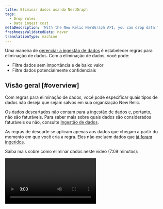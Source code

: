 ```yaml
---
title: Eliminar dados usando NerdGraph
tags:
  - Drop rules
  - Data ingest cost
metaDescription: 'With the New Relic NerdGraph API, you can drop data that meeets certain criteria and have it not count towards ingest and billing.'
freshnessValidatedDate: never
translationType: machine
---
```


Uma maneira de [gerenciar a ingestão de dados](/docs/data-apis/manage-data/manage-data-coming-new-relic) é estabelecer regras para eliminação de dados. Com a eliminação de dados, você pode:

* Filtre dados sem importância e de baixo valor
* Filtre dados potencialmente confidenciais

## Visão geral [#overview]

Com regras para eliminação de dados, você pode especificar quais tipos de dados não deseja que sejam salvos em sua organização New Relic.

Os dados descartados não contam para a ingestão de dados e, portanto, não são faturáveis. Para saber mais sobre quais dados são considerados faturáveis ou não, consulte [Ingestão de dados](/docs/accounts/accounts-billing/new-relic-one-pricing-billing/data-ingest-billing/#usage-calculation).

As regras de descarte se aplicam apenas aos dados que chegam a partir do momento em que você cria a regra. Eles não excluem dados que [já foram ingeridos](/docs/telemetry-data-platform/ingest-manage-data/manage-data/manage-data-retention#data-deletion).

Saiba mais sobre como eliminar dados neste vídeo (7:09 minutos):

<Video id="ww0mim4c5jk" type="youtube" />

Além de criar regras para descarte de dados, outras maneiras de minimizar dados indesejados incluem:

* Se você quiser descartar [dados de métrica de fração de tempoAPM ](/docs/data-apis/understand-data/metric-data/query-apm-metric-timeslice-data-nrql), poderá usar [regras de normalização métrica](/docs/new-relic-one/use-new-relic-one/ui-data/metric-normalization-rules). No entanto, você não pode eliminar dados de métrica de fração de tempo com regras de eliminação. Para obter mais informações sobre a diferença entre dados de métrica de fração de tempo e métrica dimensional, consulte [o documento de tipos de dados da New Relic.](/docs/data-apis/understand-data/new-relic-data-types/#timeslice-data)
* Se você estiver relatando um log, poderá [descartar os dados log por meio da interface](/docs/logs/ui-data/drop-data-drop-filter-rules).
* Se você estiver usando a gravação remota do Prometheus, consulte [Eliminar dados de gravação remota do Prometheus](/docs/integrations/prometheus-integrations/install-configure/remote-write-drop-data/).

## Requisitos [#requirements]

A capacidade de criar e editar regras de filtro de descarte está vinculada ao [recurso`NRQL drop rules` ](/docs/accounts/accounts-billing/new-relic-one-user-management/user-permissions#insights).

Os seguintes tipos de dados podem ser destino para eliminação de dados:

* Evento relatado pelo APM

* Evento relatado pelo browser

* Evento relatado em dispositivos móveis

* Evento relatado pelo Sintético

* Evento personalizado (como aqueles gerados pela [API do agente do APM](/docs/insights/insights-data-sources/custom-data/insert-custom-events-new-relic-apm-agents) ou pela [API do evento](/docs/insights/insights-data-sources/custom-data/introduction-event-api))

* Log dados (você também pode [usar a interface para descartar dados](/docs/logs/ui-data/drop-data-drop-filter-rules))

* Períodos distributed tracing

* [Evento de monitoramento de infraestrutura padrão](/docs/infrastructure/manage-your-data/data-instrumentation/default-infrastructure-monitoring-data) e evento [de integração de infraestrutura](/docs/integrations/infrastructure-integrations/get-started/introduction-infrastructure-integrations) . Algumas advertências:

  * Quando você descarta esses dados, os dados brutos são descartados, mas os eventos agregados `SystemSample`, `ProcessSample`, `NetworkSample` e `StorageSample` ainda estão disponíveis (para saber mais sobre isso, consulte [retenção de dados](/docs/data-apis/manage-data/manage-data-retention/#infrastructure-data)). Embora ainda estejam disponíveis, esses dados não contam para a ingestão e não são faturáveis.
  * Os dados brutos da infraestrutura são usados para alertas, portanto, se você descartar esses dados, não poderá alertá-los. Como os dados agregados ainda estão disponíveis, você ainda poderá ver esses dados em gráficos com intervalos de tempo acima de 59 minutos.

* [Dimensional métrica](/docs/telemetry-data-platform/ingest-manage-data/understand-data/new-relic-data-types#dimensional-metrics). Algumas advertências:

  * Para organização em nosso [modelo de precificação original](/docs/accounts/original-accounts-billing/product-pricing/product-based-pricing): o faturamento é baseado na assinatura do produto, o que significa que as métricas dimensionais perdidas permanecem faturáveis.
  * Para métricas geradas pelo [serviço evento-to-métrica](/docs/data-ingest-apis/get-data-new-relic/metric-api/events-metrics-service-create-metrics): as regras de eliminação não funcionarão, mas essas métricas podem ser interrompidas ou atributo removidas desabilitando ou reconfigurando a regra evento-to-métrica.
  * dados de métrica de fração de tempo não podem ser eliminados com regras de eliminação. Para obter mais informações sobre dados de métrica de fração de tempo APM consulte [este documento](/docs/data-apis/understand-data/new-relic-data-types/#timeslice-data).

## Crie uma regra para descartar dados [#how-to]

<Callout variant="caution">
  Tenha cuidado ao decidir descartar dados. Os dados que você descarta não podem ser recuperados. Para obter mais detalhes sobre possíveis problemas, consulte [Notas de cuidado](#caution).
</Callout>

Para descartar dados, crie uma regra de eliminação no formato [NerdGraph](/docs/apis/nerdgraph/get-started/introduction-new-relic-nerdgraph)que inclua:

* Uma string [NRQL](/docs/query-data/nrql-new-relic-query-language/getting-started/introduction-nrql) que especifica quais tipos de dados serão eliminados
* Um tipo <DNT>**action**</DNT> que especifica como aplicar a string NRQL

Você pode formar e fazer a chamada no NerdGraph API Explorer: <DNT>**[one.newrelic.com](https://one.newrelic.com) &gt; Apps &gt; NerdGraph API explorer**</DNT>.

O limite do comprimento da consulta NRQL é de 4.096 caracteres. Se exceder o comprimento, o nerdGraph gerará um erro `INVALID_NRQL_TOO_LONG`.

Existem duas maneiras de descartar dados:

* <DNT>**Drop entire data types or a data subset**</DNT> (com filtro opcional). Isso usa o tipo `DROP_DATA` <DNT>**action**</DNT> e usa NRQL do formato:

  ```sql
  SELECT * FROM DATA_TYPE_1, DATA_TYPE_2 (WHERE OPTIONAL_FILTER)
  ```

  Para esse tipo de regra de eliminação, você não pode usar nada além de `*` na cláusula `SELECT` .

* <DNT>**Drop attributes from data types**</DNT> (com filtro opcional). Isso usa o tipo `DROP_ATTRIBUTES` <DNT>**action**</DNT> e usa NRQL do formato:

  ```sql
  SELECT dropAttr1, dropAttr2 FROM DATA_TYPE (WHERE OPTIONAL_FILTER)
  ```

  Para este tipo de regra de eliminação, você deve passar uma lista não vazia de nomes brutos de atributos.

## Restrições NRQL [#restrictions]

Nem todas as cláusulas NRQL fazem sentido para gerar regras de eliminação. Você pode fornecer uma cláusula [`WHERE`](/docs/query-data/nrql-new-relic-query-language/getting-started/nrql-syntax-clauses-functions#sel-where) para selecionar dados com atributo específico. Outros recursos como `LIMIT`, `TIMESERIES`, `COMPARE WITH`, `FACET` e outras cláusulas não podem ser utilizados.

`SINCE` e `UNTIL` não são suportados em regras de descarte. Se você tiver regras específicas de tempo (digamos, abandonar tudo até um momento no futuro), use `WHERE timestamp < (epoch milliseconds in the future)`. Você também não pode usar `SINCE` para eliminar dados históricos: as regras de eliminação de NRQL só se aplicam aos dados relatados após a criação da regra de eliminação. Se você precisar excluir dados que já foram relatados, entre em contato com seu representante da New Relic.

`JOIN` e [subconsultas](/docs/query-your-data/nrql-new-relic-query-language/get-started/subqueries-in-nrql) também não são suportadas. As regras de eliminação são aplicadas a cada ponto de dados de forma independente e outros dados não podem ser consultados para determinar se uma regra de eliminação deve ser aplicada.

Os dois tipos de ação têm estas restrições:

* `DROP_DATA` pode usar apenas `SELECT *`.
* `DROP_ATTRIBUTES` requer o uso de `SELECT` com atributo &quot;bruto&quot; (atributo sem [função agregadora](/docs/query-data/nrql-new-relic-query-language/getting-started/nrql-syntax-clauses-functions#functions) aplicada). Isso também significa que você não pode usar `SELECT *`. Além disso, existem alguns atributos que são essenciais para seu tipo de dados e <DNT>**cannot be dropped**</DNT> (como `timestamp` em dados de evento). Se você incluí-los, o registro falhará.

## Exemplo de regras de descarte [#example-rules]

Aqui estão alguns exemplos de regras de descarte:

<CollapserGroup>
  <Collapser id="drop-events" title="Solte dois tipos de eventos">
    Digamos que você perceba que alguns tipos de eventos estão sendo enviados para o New Relic que não são importantes para você. Além disso, impedir que a origem envie esses tipos de eventos rapidamente não é realista, exigindo alterações na instrumentação do agente e/ou da API. Usar uma regra de eliminação é uma maneira mais fácil de atingir o mesmo objetivo.

    Aqui está um exemplo de chamada do NerdGraph que descarta dois tipos de evento: `Event1` e `Event2`.

    ```graphql
    mutation {
        nrqlDropRulesCreate(accountId: YOUR_ACCOUNT_ID, rules: [
            {
                action: DROP_DATA
                nrql: "SELECT * FROM Event1, Event2"
                description: "Drops all data for Event1 and Event2."
            }
        ])
        {
            successes { id }
            failures {
                submitted { nrql }
                error { reason description }
            }
        }
    }
    ```
  </Collapser>

  <Collapser id="drop-specific-events" title="Eliminar evento que atenda a determinados critérios">
    Digamos que você tenha um tipo de evento personalizado de alto volume que chega de diversas fontes. Se você não achar todos esses dados importantes, poderá usar uma regra de eliminação. Aqui está um exemplo de regra de eliminação que filtra eventos com base em critérios específicos.

    ```graphql
    mutation {
        nrqlDropRulesCreate(accountId: YOUR_ACCOUNT_ID, rules: [
            {
                action: DROP_DATA
                nrql: "SELECT * FROM MyCustomEvent WHERE appName='LoadGeneratingApp' AND environment='development'"
                description: "Drops all data for MyCustomEvent that comes from the LoadGeneratingApp in the dev environment, because there is too much and we don’t look at it."
            }
        ])
        {
            successes { id }
            failures {
                submitted { nrql }
                error { reason description }
            }
        }
    }
    ```
  </Collapser>

  <Collapser id="drop-sensitive-data" title="Elimine o atributo sensível enquanto mantém o restante dos dados">
    Digamos que você notou que um evento possui atributos que contêm informações de identificação pessoal (PII). Você está trabalhando para atualizar seus serviços para parar de enviar dados, mas até então, você precisa parar de armazenar mais PII no New Relic. Embora você possa descartar todos os dados assim que eles chegarem com uma regra `DROP_DATA` , o restante dos dados ainda fornece valor. Portanto, você pode registrar uma regra de descarte para remover apenas as PII ofensivas dos seus dados:

    ```graphql
    mutation {
        nrqlDropRulesCreate(accountId: YOUR_ACCOUNT_ID, rules: [
            {
                action: DROP_ATTRIBUTES
                nrql: "SELECT userEmail, userName FROM MyCustomEvent"
                description: "Removes the user name and email fields from MyCustomEvent"
            }
        ])
        {
            successes { id }
            failures {
                submitted { nrql }
                error { reason description }
            }
        }
    }
    ```
  </Collapser>
</CollapserGroup>

## Verifique se sua regra de descarte funciona [#verify]

Depois de criar uma regra de descarte, verifique se ela está funcionando conforme o esperado. A regra deverá entrar em vigor rapidamente após um registro bem-sucedido, então tente executar uma versão `TIMESERIES` da consulta que você registrou para ver se os dados desaparecem.

<table>
  <thead>
    <tr>
      <th style={{ width: "200px" }}>
        Tipo de regra de eliminação
      </th>

      <th>
        NRQL
      </th>
    </tr>
  </thead>

  <tbody>
    <tr>
      <td>
        `DROP_DATA`
      </td>

      <td>
        <DNT>
          **Drop rule NRQL:**
        </DNT>

        ```sql
        SELECT * FROM MyEvent WHERE foo = bar
        ```

        <DNT>
          **Validation NRQL:**
        </DNT>

        ```sql
        SELECT count(*) FROM MyEvent WHERE foo = bar TIMESERIES
        ```

        Deve cair para 0. Para verificar se isso não afetou mais nada, inverta a cláusula `WHERE` .
      </td>
    </tr>

    <tr>
      <td>
        `DROP_ATTRIBUTES`
      </td>

      <td>
        <DNT>
          **Drop rule NRQL:**
        </DNT>

        ```sql
        SELECT dropAttr1, dropAttr2 FROM MyEvent WHERE foo = bar
        ```

        <DNT>
          **Validation NRQL:**
        </DNT>

        ```sql
        SELECT count(dropAttr1), count(dropAttr2) FROM MyEvent WHERE foo = bar TIMESERIES
        ```

        Ambas as linhas devem cair para 0. Para verificar se isso não afetou o evento que continha esses atributos e ainda deveria, inverta a cláusula `WHERE` .
      </td>
    </tr>
  </tbody>
</table>

## Ver regras [#view]

Aqui está um exemplo de chamada do NerdGraph que retorna as regras de descarte definidas em uma conta:

```graphql
{
    actor {
        account(id: YOUR_ACCOUNT_ID) {
            nrqlDropRules {
                list {
                    rules {
                        id
                        nrql
                        accountId
                        action
                        createdBy
                        createdAt
                        description
                    }
                    error { reason description }
                }
            }
        }
    }
}
```

## Excluir regras de descarte [#delete]

Aqui está um exemplo de chamada do NerdGraph excluindo duas regras de descarte específicas:

```graphql
mutation {
    nrqlDropRulesDelete(accountId: YOUR_ACCOUNT_ID, ruleIds: ["48", "98"]) {
        successes {
            id
            nrql
            accountId
            action
            description
        }
        failures {
            error { reason description }
            submitted { ruleId accountId }
        }
    }
}
```

## Histórico de regras de eliminação de auditoria [#history]

Para ver quem criou e excluiu regras de descarte, consulte [o registro de auditoria da sua conta](/docs/insights/use-insights-ui/manage-account-data/query-account-audit-logs-nrauditevent). O [endpointda lista](#list) também inclui o ID do usuário da pessoa que criou a regra.

## Cuidados ao descartar dados [#caution]

Ao criar regras de descarte, você é responsável por garantir que as regras identifiquem e descartem com precisão os dados que atendem às condições que você estabeleceu. Você também é responsável por monitorar a regra, bem como pelos dados que você divulgar à New Relic.

A New Relic não pode garantir que esta funcionalidade resolverá completamente as preocupações de divulgação de dados que você possa ter. A New Relic não analisa nem monitor a eficácia das regras que você desenvolve.

A criação de regras sobre dados confidenciais pode vazar informações sobre os tipos de dados que você mantém, incluindo o formato dos seus dados ou sistemas (por exemplo, por meio de referência a endereços de e-mail ou números de cartão de crédito específicos). As regras que você cria, incluindo todas as informações nessas regras, podem ser visualizadas e editadas por qualquer usuário com as permissões de controle de acesso baseadas em função relevantes.

Apenas novos dados serão descartados. Os dados existentes [não podem ser editados ou excluídos](/docs/telemetry-data-platform/ingest-manage-data/manage-data/manage-data-retention#data-deletion).

## Eliminar atributo em rollups de métricas dimensionais

[Métrica dimensional](/docs/data-apis/understand-data/new-relic-data-types/#metrics-conceptual) métrica agregada em rollups para armazenamento de longo prazo e como forma de otimizar consultas de longo prazo. [Os limites de cardinalidade métrica](/docs/data-apis/ingest-apis/metric-api/metric-api-limits-restricted-attributes) são aplicados a esses dados.

Você pode usar este recurso para decidir qual atributo você não precisa para armazenamento e consulta de longo prazo, mas gostaria de manter para consultas em tempo real.

Por exemplo, adicionar `containerId` como um atributo pode ser útil para resolução de problemas em tempo real ou análise recente, mas pode não ser necessário ao consultar tendências maiores durante longos períodos de tempo. Devido ao quão único algo como `containerId` pode ser, ele pode levá-lo rapidamente aos [limites de cardinalidade métrica](/docs/data-apis/ingest-apis/metric-api/metric-api-limits-restricted-attributes) que, quando atingido, interrompe a síntese de rollups para o restante daquele dia UTC.

Esse recurso também permite manter a [cardinalidade alta](/docs/data-apis/ingest-apis/metric-api/NRQL-high-cardinality-metrics/) atributo nos dados brutos e removê-la dos rollups, o que lhe dá mais controle sobre a rapidez com que você se aproxima dos limites de cardinalidade.

### Uso

<DNT>**Drop attributes from dimensional metrics rollups**</DNT> (com filtro opcional). Isso usa o tipo `DROP_ATTRIBUTES_FROM_METRIC_AGGREGATES` <DNT>**action**</DNT> e usa NRQL do formato:

```sql
SELECT dropAttr1, dropAttr2 FROM Metric (WHERE OPTIONAL_FILTER)
```

Aqui está um exemplo de solicitação do NerdGraph:

```graphql
mutation {
    nrqlDropRulesCreate(accountId: YOUR_ACCOUNT_ID, rules: [
        {
            action: DROP_ATTRIBUTES_FROM_METRIC_AGGREGATES
            nrql: "SELECT containerId FROM Metric WHERE metricName = 'some.metric'"
            description: "Removes the containerId from long term querys."
        }
    ])
    {
        successes { id }
        failures {
            submitted { nrql }
            error { reason description }
        }
    }
}
```

Para verificar se está funcionando, aguarde de 3 a 5 minutos para que a regra seja escolhida e os dados agregados sejam gerados. Então, supondo que o exemplo de NRQL acima seja sua regra de descarte, execute a seguinte consulta:

```sql
SELECT count(containerId) FROM Metric WHERE metricName = 'some.metric' TIMESERIES SINCE 2 hours ago
SELECT count(containerId) FROM Metric WHERE metricName = 'some.metric' TIMESERIES SINCE 2 hours ago RAW
```

A primeira consulta recupera rollups de métricas e deve cair para 0, já que `containerId` foi eliminado de acordo com a nova regra de eliminação. A segunda consulta recupera matérias-primas métricas usando a palavra-chave `RAW` e deve continuar estável, uma vez que os dados brutos não são afetados pela nova regra de eliminação. Para mais informações sobre como ver o impacto que isso terá na sua cardinalidade, confira [Entenda e consulte cardinalidade alta métrica](/docs/data-apis/ingest-apis/metric-api/NRQL-high-cardinality-metrics).

### Restrições

Todas as restrições aplicáveis a `DROP_ATTRIBUTES` aplicam-se a `DROP_ATTRIBUTES_FROM_METRIC_AGGREGATES` com a restrição adicional de que você só pode destinar o tipo de dados `Metric` . Eles também não funcionam em `Metric` dados de consulta de segmentação criados por um [evento para regra métrica](/docs/data-ingest-apis/get-data-new-relic/metric-api/events-metrics-service-create-metrics) ou em `Metric` [dados de consulta de segmentação da fração de tempo](/docs/data-apis/understand-data/metric-data/query-apm-metric-timeslice-data-nrql).

## Saber mais

Recomendações para aprender mais:

* [Noções básicas e terminologia do NerdGraph](/docs/apis/nerdgraph/get-started/introduction-new-relic-nerdgraph#terminology)
* [Noções básicas de NRQL](/docs/query-data/nrql-new-relic-query-language/getting-started/introduction-nrql)
* Navegue no [Fórum de suporte](https://discuss.newrelic.com/c/telemetry-data-platform/dashboards) para discussões da comunidade sobre regras de eliminação de NRQL.
* Para um mergulho profundo na gestão da ingestão de dados para uma organização complexa, consulte [a governação da ingestão de dados](/docs/new-relic-solutions/observability-maturity/operational-efficiency/intro-data-governance).